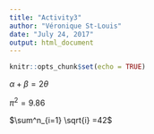 ```yaml
---
title: "Activity3"
author: "Véronique St-Louis"
date: "July 24, 2017"
output: html_document
---
```


```r
knitr::opts_chunk$set(echo = TRUE)
```


$\alpha + \beta = 2\theta$

$\pi^{2} = 9.86$

$\sum^n_{i=1} \sqrt{i} =42$
